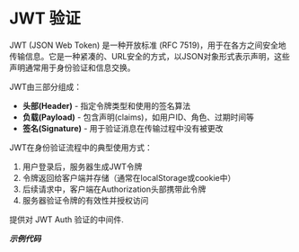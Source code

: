 # JWT 验证

JWT (JSON Web Token) 是一种开放标准 (RFC 7519)，用于在各方之间安全地传输信息。它是一种紧凑的、URL安全的方式，以JSON对象形式表示声明，这些声明通常用于身份验证和信息交换。

JWT由三部分组成：
- **头部(Header)** - 指定令牌类型和使用的签名算法
- **负载(Payload)** - 包含声明(claims)，如用户ID、角色、过期时间等
- **签名(Signature)** - 用于验证消息在传输过程中没有被更改

JWT在身份验证流程中的典型使用方式：
1. 用户登录后，服务器生成JWT令牌
2. 令牌返回给客户端并存储（通常在localStorage或cookie中）
3. 后续请求中，客户端在Authorization头部携带此令牌
4. 服务器验证令牌的有效性并授权访问

提供对 JWT Auth 验证的中间件.

_**示例代码**_ 


<Tabs>
  <Tab label="main.rs">
    <JwtAuthCode/>
  </Tab>
  <Tab label="Cargo.toml">
    <JwtAuthCargoCode/>
  </Tab>
</Tabs>